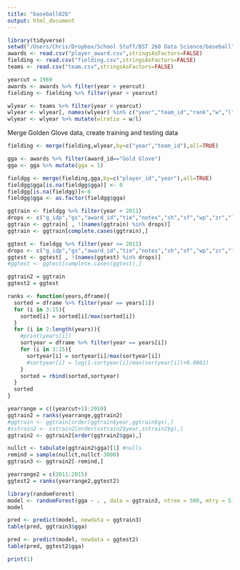 ```yaml
---
title: "baseball02b"
output: html_document
---
```


```r
library(tidyverse)
setwd("/Users/Chris/Dropbox/School Stuff/BST 260 Data Science/baseball")
awards <- read.csv("player_award.csv",stringsAsFactors=FALSE)
fielding <- read.csv("fielding.csv",stringsAsFactors=FALSE)
teams <- read.csv("team.csv",stringsAsFactors=FALSE)
```


```r
yearcut = 1969
awards <- awards %>% filter(year > yearcut)
fielding <- fielding %>% filter(year > yearcut)

wlyear <- teams %>% filter(year > yearcut)
wlyear <- wlyear[, names(wlyear) %in% c("year","team_id","rank","w","l")]
wlyear <- wlyear %>% mutate(wlratio = w/l)

```


Merge Golden Glove data, create training and testing data
```r
fielding <- merge(fielding,wlyear,by=c("year","team_id"),all=TRUE)

gga <- awards %>% filter(award_id=="Gold Glove")
gga <- gga %>% mutate(gga = 1)

fieldgg <- merge(fielding,gga,by=c("player_id","year"),all=TRUE)
fieldgg$gga[is.na(fieldgg$gga)] <- 0
fieldgg[is.na(fieldgg)]<-0
fieldgg$gga <- as.factor(fieldgg$gga)

ggtrain <- fieldgg %>% filter(year < 2011)
drops <- c("g_idp","gs","award_id","tie","notes","sh","sf","wp","zr","league_id.x","league_id.y","team_id","pos","player_id")
ggtrain <- ggtrain[ , !(names(ggtrain) %in% drops)]
ggtrain <- ggtrain[complete.cases(ggtrain),]

ggtest <- fieldgg %>% filter(year >= 2011)
drops <- c("g_idp","gs","award_id","tie","notes","sh","sf","wp","zr","league_id.x","league_id.y","team_id","pos","player_id")
ggtest <- ggtest[ , !(names(ggtest) %in% drops)]
#ggtest <- ggtest[complete.cases(ggtest),]

```



```r
ggtrain2 = ggtrain
ggtest2 = ggtest

ranks <- function(years,dframe){
  sorted = dframe %>% filter(year == years[1])
  for (i in 3:15){
    sorted[i] = sorted[i]/max(sorted[i])
  }
  for (i in 2:length(years)){
    #print(years[i])
    sortyear = dframe %>% filter(year == years[i])
    for (i in 3:15){
      sortyear[i] = sortyear[i]/max(sortyear[i])
      #sortyear[i] = log(1-sortyear[i]/max(sortyear[i])+0.0001)
    }
    sorted = rbind(sorted,sortyear)
  }
  sorted
}

yearrange = c((yearcut+1):2010)
ggtrain2 = ranks(yearrange,ggtrain2)
#ggtrain <- ggtrain[order(ggtrain$year,ggtrain$gs),]
#sstrain2 <- sstrain2[order(sstrain2$year,sstrain2$g),]
ggtrain2 <- ggtrain2[order(ggtrain2$gga),]

nullct <- tabulate(ggtrain2$gga)[1] #nulls
remind = sample(nullct,nullct-3000)
ggtrain3 <- ggtrain2[-remind,]

yearrange2 = c(2011:2015)
ggtest2 = ranks(yearrange2,ggtest2)

```


```r
library(randomForest)
model <- randomForest(gga ~ . , data = ggtrain3, ntree = 500, mtry = 5)
model
```

```r
pred <- predict(model, newdata = ggtrain3)
table(pred, ggtrain3$gga)
```

```r
pred <- predict(model, newdata = ggtest2)
table(pred, ggtest2$gga)
```

```r
print(1)
```

